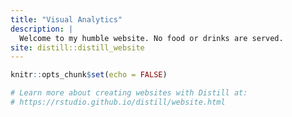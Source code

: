 ```yaml
---
title: "Visual Analytics"
description: |
  Welcome to my humble website. No food or drinks are served.
site: distill::distill_website
---
```


```r
knitr::opts_chunk$set(echo = FALSE)

# Learn more about creating websites with Distill at:
# https://rstudio.github.io/distill/website.html

```


```r

```

